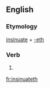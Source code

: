 ==English==

===Etymology===
[[insinuate]] + [[-eth]]

===Verb===
{{en-verb form}}

# {{archaic third-person singular of|insinuate}}

[[fr:insinuateth]]